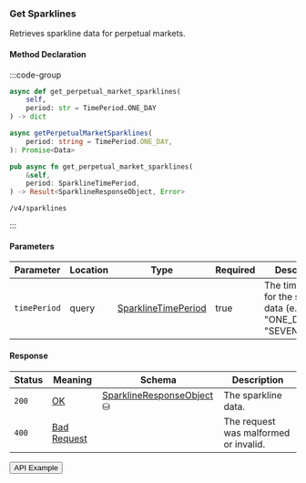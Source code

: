 
### Get Sparklines

Retrieves sparkline data for perpetual markets.

#### Method Declaration

:::code-group

```python [Python]
async def get_perpetual_market_sparklines(
    self,
    period: str = TimePeriod.ONE_DAY
) -> dict
```

```typescript [TypeScript]
async getPerpetualMarketSparklines(
    period: string = TimePeriod.ONE_DAY,
): Promise<Data>
```

```rust [Rust]
pub async fn get_perpetual_market_sparklines(
    &self,
    period: SparklineTimePeriod,
) -> Result<SparklineResponseObject, Error>
```

```url [API]
/v4/sparklines
```

:::

#### Parameters

| Parameter           | Location | Type                  | Required | Description                                                             |
| ------------------- | -------- | --------------------- | -------- | ----------------------------------------------------------------------- |
| `timePeriod`        | query    | [SparklineTimePeriod] | true     | The time period for the sparkline data (e.g., "ONE_DAY", "SEVEN_DAYS"). |

#### Response

| Status | Meaning       | Schema                      | Description                           |
| ------ | ------------- | --------------------------- | ------------------------------------- |
| `200`  | [OK]          | [SparklineResponseObject] ⛁ | The sparkline data.                   |
| `400`  | [Bad Request] |                             | The request was malformed or invalid. |

<Button href="https://indexer.v4testnet.dydx.exchange/v4/sparklines?timePeriod=ONE_DAY">API Example</Button>

[OK]: /types/ok
[SparklineTimePeriod]: /types/sparkline_time_period
[SparklineResponseObject]: /types/sparkline_response_object
[Bad Request]: /types/bad-request
